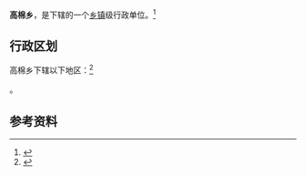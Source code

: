 {{中国乡级行政区|52/23/23/201/000}}

'''高棉乡'''，是{{PRC admin/fullname|52/23/23/201/000|3}}下辖的一个[[乡镇|乡镇]]级行政单位。<ref>{{PRC admin/ref sgc|{{PRC admin/parent|52/23/23/201/000}}}}</ref>

== 行政区划 ==

高棉乡下辖以下地区：<ref>{{PRC admin/ref sgc|52/23/23/201/000}}</ref>

{{PRC admin/children|52/23/23/201/000}}。

== 参考资料 ==

{{reflist}}

{{行政区划小作品}}
{{PRC admin/navcat|52/23/23/201/000}}